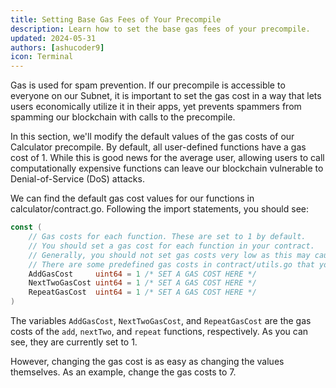 ```yaml
---
title: Setting Base Gas Fees of Your Precompile
description: Learn how to set the base gas fees of your precompile.
updated: 2024-05-31
authors: [ashucoder9]
icon: Terminal
---
```


Gas is used for spam prevention. If our precompile is accessible to everyone on our Subnet, it is important to set the gas cost in a way that lets users economically utilize it in their apps, yet prevents spammers from spamming our blockchain with calls to the precompile.

In this section, we'll modify the default values of the gas costs of our Calculator precompile. By default, all user-defined functions have a gas cost of 1. While this is good news for the average user, allowing users to call computationally expensive functions can leave our blockchain vulnerable to Denial-of-Service (DoS) attacks. 

We can find the default gas cost values for our functions in calculator/contract.go. Following the import statements, you should see:

```go title-"calculator/contract.go"
const (
    // Gas costs for each function. These are set to 1 by default.
    // You should set a gas cost for each function in your contract.
    // Generally, you should not set gas costs very low as this may cause your network to be vulnerable to DoS attacks.
    // There are some predefined gas costs in contract/utils.go that you can use.
    AddGasCost     uint64 = 1 /* SET A GAS COST HERE */
    NextTwoGasCost uint64 = 1 /* SET A GAS COST HERE */
    RepeatGasCost  uint64 = 1 /* SET A GAS COST HERE */
)
```

The variables `AddGasCost`, `NextTwoGasCost`, and `RepeatGasCost` are the gas costs of the `add`, `nextTwo`, and `repeat` functions, respectively. As you can see, they are currently set to 1.

However, changing the gas cost is as easy as changing the values themselves. As an example, change the gas costs to 7.
